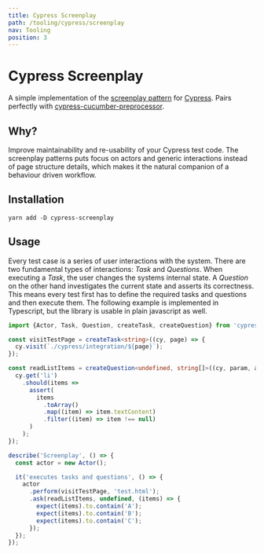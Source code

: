 ```yaml
---
title: Cypress Screenplay
path: /tooling/cypress/screenplay
nav: Tooling
position: 3
---
```


# Cypress Screenplay

A simple implementation of the [screenplay pattern] for [Cypress][cypress].
Pairs perfectly with [cypress-cucumber-preprocessor].

[cypress-cucumber-preprocessor]:
  https://github.com/TheBrainFamily/cypress-cucumber-preprocessor
[screenplay pattern]:
  https://www.infoq.com/articles/Beyond-Page-Objects-Test-Automation-Serenity-Screenplay/
[cypress]: https://cypress.io

## Why?

Improve maintainability and re-usability of your Cypress test code. The
screenplay patterns puts focus on actors and generic interactions instead of
page structure details, which makes it the natural companion of a behaviour
driven workflow.

## Installation

```shell script
yarn add -D cypress-screenplay
```

## Usage

Every test case is a series of user interactions with the system. There are two
fundamental types of interactions: _Task_ and _Questions_. When executing a
_Task_, the user changes the systems internal state. A _Question_ on the other
hand investigates the current state and asserts its correctness. This means
every test first has to define the required tasks and questions and then execute
them. The following example is implemented in Typescript, but the library is
usable in plain javascript as well.

```typescript
import {Actor, Task, Question, createTask, createQuestion} from 'cypress-screenplay';

const visitTestPage = createTask<string>((cy, page) => {
  cy.visit(`./cypress/integration/${page}`);
});

const readListItems = createQuestion<undefined, string[]>((cy, param, assert) => {
  cy.get('li')
    .should(items =>
      assert(
        items
          .toArray()
          .map((item) => item.textContent)
          .filter((item) => item !== null)
      )
    );
});

describe('Screenplay', () => {
  const actor = new Actor();

  it('executes tasks and questions', () => {
    actor
      .perform(visitTestPage, 'test.html');
      .ask(readListItems, undefined, (items) => {
        expect(items).to.contain('A');
        expect(items).to.contain('B');
        expect(items).to.contain('C');
      });
  });
});
```
